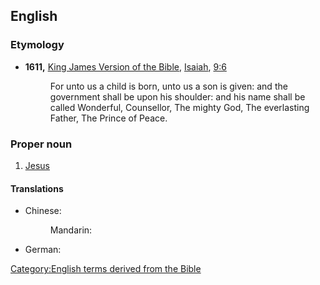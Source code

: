 ==English==
{{wikipedia|dab=Prince of Peace|lang=en}}

===Etymology===
* '''1611,''' [[w:King James Version of the Bible|King James Version of the Bible]], [[w:Isaiah|Isaiah]], [[s:Bible (King James)/Isaiah#Chapter 9|9:6]]
*: For unto us a child is born, unto us a son is given: and the government shall be upon his shoulder: and his name shall be called Wonderful, Counsellor, The mighty God, The everlasting Father, The Prince of Peace.

===Proper noun===
{{en-proper noun|head=the [[prince|Prince]] [[of]] [[peace|Peace]]}}

# {{lb|en|Christianity}} [[Jesus]]

====Translations====
{{trans-top|one of the titles of the Messiah}}
* Chinese:
*: Mandarin: {{t|cmn|和平之君|tr=Hépíng zhī Jūn}}
{{trans-mid}}
* German: {{t|de|Friedensfürst|m}}
{{trans-bottom}}

[[Category:English terms derived from the Bible]]
{{topics|en|Divine epithets}}